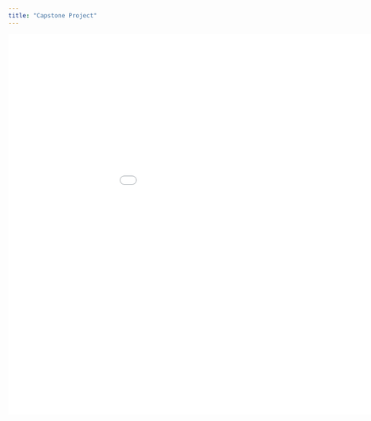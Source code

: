 ```yaml
---
title: "Capstone Project"
---
```


![](images/NBA%20Coach%20Eval.pdf){width="10.94in" height="8in"}
